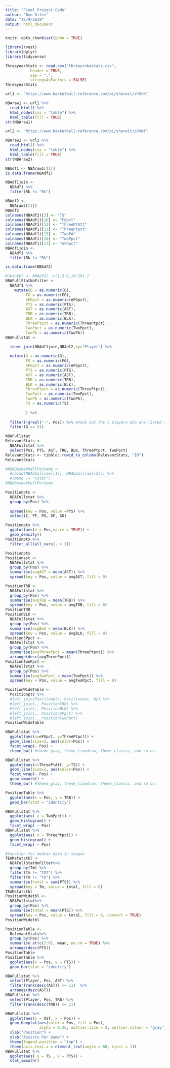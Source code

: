 ```yaml
---
title: "Final Project Code"
author: "Ben Giles"
date: "12/9/2019"
output: html_document
---
```


```r
knitr::opts_chunk$set(echo = TRUE)
```

```r
library(rvest)
library(dplyr)
library(tidyverse)
```
```r
ThreeyearStats <- read.csv("threeyrnbastats.csv",
           header = TRUE,
           sep = ",",
           stringsAsFactors = FALSE)
ThreeyearStats
```

```r
url1 <- "https://www.basketball-reference.com/pi/shareit/vYOnK"

NBAraw1 <- url1 %>%
  read_html() %>%
  html_nodes(css = "table") %>%
  html_table(fill = TRUE)
str(NBAraw1)

url2 <- "https://www.basketball-reference.com/pi/shareit/pJVmT"

NBAraw2 <- url2 %>%
  read_html() %>%
  html_nodes(css = "table") %>%
  html_table(fill = TRUE)
str(NBAraw2)

```
```r
NBAdf1 <- NBAraw1[[1]]
is.data.frame(NBAdf1)

NBAdf1join <-
  NBAdf1 %>%
  filter(Rk != "Rk")

NBAdf2 <- 
  NBAraw2[[1]]
NBAdf2
colnames(NBAdf2)[3] <- "TS"
colnames(NBAdf1)[10] <- "FGpct"
colnames(NBAdf1)[12] <- "ThreePtAtt"
colnames(NBAdf1)[13] <- "ThreePtpct"
colnames(NBAdf1)[15] <- "TwoPA"
colnames(NBAdf1)[16] <- "TwoPpct"
colnames(NBAdf1)[17] <- "eFGpct"
NBAdf1join <-
  NBAdf1 %>%
  filter(Rk != "Rk")

is.data.frame(NBAdf2)

#Jointbl <- NBAdf2[ -c(1,3:8,10:29) ]
NBAFullStatNoFilter <-
  NBAdf1 %>%
    mutate(G = as.numeric(G),
         FG = as.numeric(FG),
         eFGpct = as.numeric(eFGpct),
         PTS = as.numeric(PTS),
         AST = as.numeric(AST),
         TRB = as.numeric(TRB),
         BLK = as.numeric(BLK),
         ThreePtpct = as.numeric(ThreePtpct),
         TwoPpct = as.numeric(TwoPpct),
         TwoPA = as.numeric(TwoPA))
NBAFullstat <-

  inner_join(NBAdf1join,NBAdf2,by="Player") %>%
  
  mutate(G = as.numeric(G),
         FG = as.numeric(FG),
         eFGpct = as.numeric(eFGpct),
         PTS = as.numeric(PTS),
         AST = as.numeric(AST),
         TRB = as.numeric(TRB),
         BLK = as.numeric(BLK),
         ThreePtpct = as.numeric(ThreePtpct),
         TwoPpct = as.numeric(TwoPpct),
         TwoPA = as.numeric(TwoPA),
         TS = as.numeric(TS)
         
         ) %>%
  
  filter(!grepl("-", Pos)) %>% #took out the 5 players who are listed at 2 positions becuase they would 
  filter(G >= 51) 

NBAFullstat
RelevantStats <-
  NBAFullstat %>%
  select(Pos, PTS, AST, TRB, BLK, ThreePtpct, TwoPpct)
RelevantStats <- tibble::rowid_to_column(RelevantStats, "ID")
RelevantStats

#NBABasketballPerGame <- 
  #cbind(NBAbballraw[[1]], NBAbballraw[[2]]) %>%
  #(Name != "Total")
#NBABasketballPerGame


```

```r
Positionpts <-
  NBAFullstat %>%
  group_by(Pos) %>%
  
  spread(key = Pos, value =PTS) %>%
  select(C, PF, PG, SF, SG)

Positionpts %>%
  ggplot(aes(x = Pos,na.rm = TRUE)) +
  geom_density()
Positionpts %>%
  filter_all(all_vars(. > 1))

Positionpts
Positionast <-
  NBAFullstat %>%
  group_by(Pos) %>%
  summarise(avgAST = mean(AST)) %>%
  spread(key = Pos, value = avgAST, fill = 0)

PositionTRB <-
  NBAFullstat %>%
  group_by(Pos) %>%
  summarise(avgTRB = mean(TRB)) %>%
  spread(key = Pos, value = avgTRB, fill = 0)
PositionTRB
PositionBLK <-
  NBAFullstat %>%
  group_by(Pos) %>%
  summarise(avgBLK = mean(BLK)) %>%
  spread(key = Pos, value = avgBLK, fill = 0)
Position3Ppct <-
  NBAFullstat %>%
  group_by(Pos) %>%
  summarise(avgThreePpct = mean(ThreePtpct)) %>%
  arrange(desc(avgThreePpct))
PositionTwoPpct <-
  NBAFullstat %>%
  group_by(Pos) %>%
  summarise(avgTwoPpct = mean(TwoPpct)) %>%
  spread(key = Pos, value = avgTwoPpct, fill = 0)

PositionWideTable <-
  Positionpts %>%
  #left_join(Positionpts, Positionast, by) %>%
  #left_join(., PositionTRB) %>%
  #left_join(., PositionBLK) %>%
  #left_join(., Position3Ppct) %>%
  #left_join(., PositionTwoPpct)
PositionWideTable

NBAFullstat %>%
  ggplot(aes(x=eFGpct, y=ThreePtpct)) +
  geom_line(size=2, aes(color=Pos)) +
  facet_wrap(~ Pos) +
  theme_bw() #theme_gray, theme_linedraw, theme_classic, and so on. 
```
```r
NBAFullstat %>%
  ggplot(aes(x=ThreePtAtt, y=TS)) +
  geom_line(size=2, aes(color=Pos)) +
  facet_wrap(~ Pos) +
  geom_smooth() +
  theme_bw() #theme_gray, theme_linedraw, theme_classic, and so on. 
```
```r
PositionTable %>%
  ggplot(aes(x = Pos, y = TRB)) +
  geom_bar(stat = "identity")

NBAFullstat %>%
  ggplot(aes( x = TwoPpct)) +
  geom_histogram() +
  facet_wrap( ~ Pos)
NBAFullstat %>%
  ggplot(aes( x = ThreePtpct)) +
  geom_histogram() +
  facet_wrap( ~ Pos)

```

```r
#function for median data in league
TEAMstatstbl <-
  NBAFullStatNoFilter%>%
  group_by(Tm) %>%
  filter(Tm != "TOT") %>%
  filter(Tm != "Tm") %>%
  summarise(total = sum(PTS)) %>%
  spread(key = Tm, value = total, fill = 0)
TEAMstatstbl
PositionWidetbl <-
  NBAFullstat%>%
  group_by(Pos) %>%
  summarise(total = mean(PTS)) %>%
  spread(key = Pos, value = total, fill = 0, convert = TRUE)
PositionWidetbl

PositionTable <-
  RelevantStats%>%
  group_by(Pos) %>%
  summarise_at(c(2:6), mean, na.rm = TRUE) %>%
  arrange(desc(PTS))
PositionTable
PositionTable %>%
  ggplot(aes(x = Pos, y = PTS)) +
  geom_bar(stat = "identity")

NBAFullstat %>% 
  select(Player, Pos, AST) %>%
  filter(rank(desc(AST)) <= 11)  %>%
  arrange(desc(AST))
NBAFullstat %>%
  select(Player, Pos, TRB) %>%
  filter(rank(desc(TRB)) <= 11) 

NBAFullstat %>%
  ggplot(aes(y = AST, x = Pos)) + 
  geom_boxplot(aes(color = Pos, fill = Pos), 
               alpha = 0.25, outlier.size = 2, outlier.colour = "gray") + 
  xlab("Position") + 
  ylab("Assists Per Game") + 
  theme(legend.position = "top") +  
  theme(axis.text.x = element_text(angle = 60, hjust = 1))
NBAFullstat %>%
  ggplot(aes( y = TS , x = PTS)) +
  stat_smooth()
```
